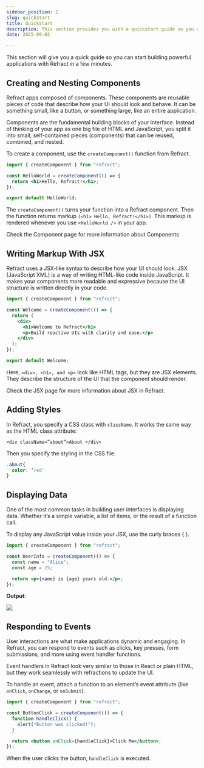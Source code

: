 ```yaml
---
sidebar_position: 2
slug: quickStart
title: Quickstart
description: This section provides you with a quickstart guide so you can start building powerful applications with Refract in a few minutes.
date: 2025-09-02

---
```

This section will give you a quick guide so you can start building powerful applications with Refract in a few minutes.

## Creating and Nesting Components

Refract apps composed of components. These components are reusable pieces of code that describe how your UI should look and behave.
It can be something small, like a button, or something large, like an entire application.

Components are the fundamental building blocks of your interface. Instead of thinking of your app as one big file of HTML and JavaScript, you split it into small, self-contained pieces (components) that can be reused, combined, and nested.

To create a component, use the `createComponent()` function from Refract.

``` jsx showLineNumbers
import { createComponent } from "refract";

const HelloWorld = createComponent(() => {
  return <h1>Hello, Refract!</h1>;
});

export default HelloWorld;

```
The `createComponent()`  turns your function into a Refract component. Then the function returns markup `(<h1> Hello, Refract!</h1>)`. This markup is rendered whenever you use `<HelloWorld />` in your app.

Check the Component page for more information about Components

## Writing Markup With JSX

Refract uses a JSX-like syntax to describe how your UI should look. JSX (JavaScript XML) is a way of writing HTML-like code inside JavaScript. It makes your components more readable and expressive because the UI structure is written directly in your code.

``` jsx showLineNumbers
import { createComponent } from "refract";

const Welcome = createComponent(() => {
  return (
    <div>
      <h1>Welcome to Refract</h1>
      <p>Build reactive UIs with clarity and ease.</p>
    </div>
  );
});

export default Welcome;

```
Here, `<div>, <h1>, and <p>` look like HTML tags, but they are JSX elements.
They describe the structure of the UI that the component should render.

Check the JSX  page for more information about JSX in Refract.

## Adding Styles

In Refract, you specify a CSS class with `className`. It works the same way as the HTML class attribute:

``` div showLineNumbers
<div className=”about”>About </div>
```
Then you specify the styling in the CSS file:
``` css showLineNumbers
.about{
  color: ‘red'
}
```

## Displaying Data

One of the most common tasks in building user interfaces is displaying data. Whether it’s a simple variable, a list of items, or the result of a function call.

To display any JavaScript value inside your JSX, use the curly braces { }.

``` jsx showLineNumbers
import { createComponent } from "refract";

const UserInfo = createComponent(() => {
  const name = "Alice";
  const age = 25;

  return <p>{name} is {age} years old.</p>;
});

```
**Output**:

![](./img/out.png)


## Responding to Events

User interactions are what make applications dynamic and engaging. In Refract, you can respond to events such as clicks, key presses, form submissions, and more using event handler functions.

Event handlers in Refract look very similar to those in React or plain HTML, but they work seamlessly with refractions to update the UI.

To handle an event, attach a function to an element’s event attribute (like `onClick`, `onChange`, or `onSubmit`).

``` jsx showLineNumbers
import { createComponent } from "refract";

const ButtonClick = createComponent(() => {
  function handleClick() {
    alert("Button was clicked!");
  }

  return <button onClick={handleClick}>Click Me</button>;
});

```
When the user clicks the button, `handleClick` is executed.

